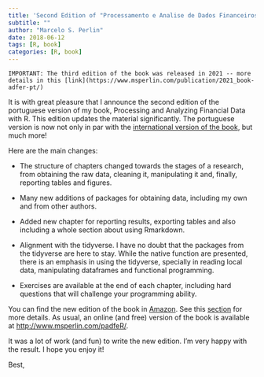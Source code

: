 ```yaml
---
title: 'Second Edition of "Processamento e Analise de Dados Financeiros e Econômicos com o R"'
subtitle: ""
author: "Marcelo S. Perlin"
date: 2018-06-12
tags: [R, book]
categories: [R, book]
---
```


```block
IMPORTANT: The third edition of the book was released in 2021 -- more details in this [link](https://www.msperlin.com/publication/2021_book-adfer-pt/)
```

It is with great pleasure that I announce the second edition of the portuguese version of my book, Processing and Analyzing Financial Data with R. This edition updates the material significantly. The portuguese version is now not only in par with the [international version of the book](https://www.amazon.com/dp/B084LSNXMN), but much more!

Here are the main changes:

- The structure of chapters changed towards the stages of a research, from obtaining the raw data, cleaning it, manipulating it and, finally, reporting tables and figures.

- Many new additions of packages for obtaining data, including my own and from other authors. 

- Added new chapter for reporting results, exporting tables and also including a whole section about using Rmarkdown.

- Alignment with the tidyverse. I have no doubt that the packages from the tidyverse are here to stay. While the native function are presented, there is an emphasis in using the tidyverse, specially in reading local data, manipulating dataframes and functional programming. 

- Exercises are available at the end of each chapter, including hard questions that will challenge your programming ability.

You can find the new edition of the book in [Amazon](https://www.amazon.com.br/dp/B08WNC27ZY). See this [section](/books) for more details. As usual, an online (and free) version of the book is available at [http://www.msperlin.com/padfeR/](http://www.msperlin.com/padfeR/).

It was a lot of work (and fun) to write the new edition. I'm very happy with the result. I hope you enjoy it!

Best,



